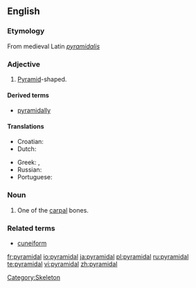 ==English==

===Etymology===
From medieval Latin ''[[pyramidalis]]''

===Adjective===
{{en-adj|-}}

# {{geometry}} [[pyramid|Pyramid]]-shaped.

====Derived terms====
*[[pyramidally]]

====Translations====
{{trans-top|pyramid-shaped}}
* Croatian: {{t-|hr|piramidalan|alt=pȉramidālan}}
* Dutch: {{t|nl|piramidaal}}
{{trans-mid}}
* Greek: {{t|el|πυραμοειδής|m|f|tr=pyramoeidís}}, {{t+|el|πυραμιδικός|m|tr=pyramidikós}}
* Russian: {{t|ru|пирамидальный|sc=Cyrl|tr=piramidál'nyj}}
* Portuguese: {{t+|pt|piramidal}}
{{trans-bottom}}

===Noun===
{{en-noun}}

# {{anatomy}} One of the [[carpal]] bones.

===Related terms===
*[[cuneiform]]

[[Category:Skeleton]]

[[fr:pyramidal]]
[[io:pyramidal]]
[[ja:pyramidal]]
[[pl:pyramidal]]
[[ru:pyramidal]]
[[te:pyramidal]]
[[vi:pyramidal]]
[[zh:pyramidal]]